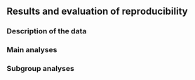 ## Results and evaluation of reproducibility

```{=html}
<!-- 
- Were you able to replicate all or part of the study methods? Why / why not?
- Were you able to reproduce all or part of the published results? Why / why not?
- Please attach any relevant results as an appendix. -->
```
### Description of the data

### Main analyses

### Subgroup analyses
